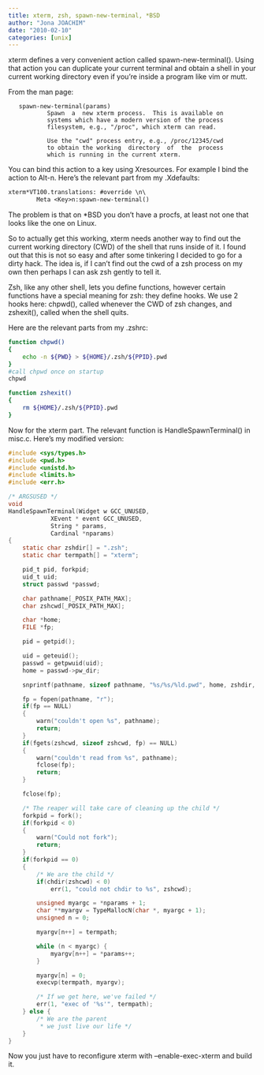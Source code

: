 ```yaml
---
title: xterm, zsh, spawn-new-terminal, *BSD
author: "Jona JOACHIM"
date: "2010-02-10"
categories: [unix]
---
```


xterm defines a very convenient action called spawn-new-terminal().
Using that action you can duplicate your current terminal and obtain a
shell in your current working directory even if you're inside a program
like vim or mutt.

From the man page:

       spawn-new-terminal(params)
               Spawn  a  new xterm process.  This is available on
               systems which have a modern version of the process
               filesystem, e.g., "/proc", which xterm can read.

               Use the "cwd" process entry, e.g., /proc/12345/cwd
               to obtain the working  directory  of  the  process
               which is running in the current xterm.

You can bind this action to a key using Xresources. For example I bind
the action to Alt-n. Here's the relevant part from my .Xdefaults:

```default
xterm*VT100.translations: #override \n\
        Meta <Key>n:spawn-new-terminal()
```

The problem is that on *BSD you don't have a procfs, at least not one
that looks like the one on Linux.

So to actually get this working, xterm needs another way to find out the
current working directory (CWD) of the shell that runs inside of it. I
found out that this is not so easy and after some tinkering I decided to
go for a dirty hack. The idea is, if I can't find out the cwd of a zsh process
on my own then perhaps I can ask zsh gently to tell it.

Zsh, like any other shell, lets you define functions, however certain
functions have a special meaning for zsh: they define hooks.
We use 2 hooks here: chpwd(), called whenever the CWD of zsh changes,
and zshexit(), called when the shell quits.

Here are the relevant parts from my .zshrc:

```bash
function chpwd()
{
    echo -n ${PWD} > ${HOME}/.zsh/${PPID}.pwd
}
#call chpwd once on startup
chpwd

function zshexit()
{
    rm ${HOME}/.zsh/${PPID}.pwd
}
```

Now for the xterm part. The relevant function is HandleSpawnTerminal()
in misc.c. Here's my modified version:

```C
#include <sys/types.h>
#include <pwd.h>
#include <unistd.h>
#include <limits.h>
#include <err.h>

/* ARGSUSED */
void
HandleSpawnTerminal(Widget w GCC_UNUSED,
		    XEvent * event GCC_UNUSED,
		    String * params,
		    Cardinal *nparams)
{
    static char zshdir[] = ".zsh";
    static char termpath[] = "xterm";

    pid_t pid, forkpid;
    uid_t uid;
    struct passwd *passwd;

    char pathname[_POSIX_PATH_MAX];
    char zshcwd[_POSIX_PATH_MAX];

    char *home;
    FILE *fp;

    pid = getpid();

    uid = geteuid();
    passwd = getpwuid(uid);
    home = passwd->pw_dir;

    snprintf(pathname, sizeof pathname, "%s/%s/%ld.pwd", home, zshdir, (long)pid);

    fp = fopen(pathname, "r");
    if(fp == NULL)
    {
        warn("couldn't open %s", pathname);
        return;
    }
    if(fgets(zshcwd, sizeof zshcwd, fp) == NULL)
    {
        warn("couldn't read from %s", pathname);
        fclose(fp);
        return;
    }

    fclose(fp);

    /* The reaper will take care of cleaning up the child */
    forkpid = fork();
    if(forkpid < 0)
    {
        warn("Could not fork");
        return;
    }
    if(forkpid == 0)
    {
        /* We are the child */
        if(chdir(zshcwd) < 0)
            err(1, "could not chdir to %s", zshcwd);

        unsigned myargc = *nparams + 1;
        char **myargv = TypeMallocN(char *, myargc + 1);
        unsigned n = 0;

        myargv[n++] = termpath;

        while (n < myargc) {
            myargv[n++] = *params++;
        }

        myargv[n] = 0;
        execvp(termpath, myargv);

        /* If we get here, we've failed */
        err(1, "exec of '%s'", termpath);
    } else {
        /* We are the parent
         * we just live our life */
    }
}
```

Now you just have to reconfigure xterm with --enable-exec-xterm and
build it.